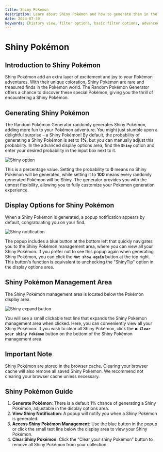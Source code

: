 ```yaml
---
title: Shiny Pokémon
description: Learn about Shiny Pokémon and how to generate them in the Random Pokémon Generator.
date: 2024-07-30
keywords: [history view, filter options, basic filter options, advanced filter options]
---
```


# Shiny Pokémon

## Introduction to Shiny Pokémon

Shiny Pokémon add an extra layer of excitement and joy to your Pokémon adventures. 
With their unique coloration, Shiny Pokémon are rare and treasured finds in the Pokémon world. 
The Random Pokémon Generator offers a chance to discover these special Pokémon, 
giving you the thrill of encountering a Shiny Pokémon.

## Generating Shiny Pokémon
The Random Pokémon Generator randomly generates Shiny Pokémon, adding more fun to your Pokémon adventure. 
You might just stumble upon a delightful surprise – a Shiny Pokémon!
By default, the probability of generating a Shiny Pokémon is set to **1%**, but you can manually adjust this probability. 
In the advanced display options area, find the **`Shiny`** option and enter your desired probability in the input box next to it. 

![Shiny option](/img/docs/shiny-option.png)

This is a percentage value. Setting the probability to **0** means no Shiny Pokémon will be generated, 
while setting it to **100** means every randomly generated Pokémon will be Shiny. 
The generator provides you with the utmost flexibility, allowing you to fully customize your Pokémon generation experience.

## Display Options for Shiny Pokémon
When a Shiny Pokémon is generated, a popup notification appears by default, congratulating you on your find. 

![Shiny notification](/img/docs/shinytip.png)

The popup includes a blue button at the bottom left that quickly navigates you to the Shiny Pokémon management area, 
where you can view all your Shiny Pokémon. If you prefer not to see this popup again when generating Shiny Pokémon, 
you can click the **`Not show again`** button at the top right. This button's function is equivalent to unchecking the 
"ShinyTip" option in the display options area.

## Shiny Pokémon Management Area
The Shiny Pokémon management area is located below the Pokémon display area. 

![Shiny expand button](/img/docs/shiny-expand-button.png)

You will see a small clickable text line that expands the Shiny Pokémon management area when clicked. 
Here, you can conveniently view all your Shiny Pokémon.
If you wish to clear all Shiny Pokémon, click the **`❌ Clear your shiny Pokémon`** button on the bottom of 
the Shiny Pokémon management area. 

## Important Note
Shiny Pokémon are stored in the browser cache. Clearing your browser cache will also remove all saved Shiny Pokémon. 
We recommend not clearing your browser cache unless necessary.

## Shiny Pokémon Guide
1. **Generate Pokémon**: There is a default 1% chance of generating a Shiny Pokémon, adjustable in the display options area.
2. **View Shiny Notification**: A popup will notify you when a Shiny Pokémon is generated.
3. **Access Shiny Pokémon Management**: Use the blue button in the popup or click the small text line below the display area to view your Shiny Pokémon.
4. **Clear Shiny Pokémon**: Click the “Clear your shiny Pokémon” button to remove all Shiny Pokémon from your collection.